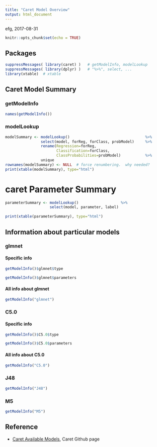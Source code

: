 ```yaml
---
title: "Caret Model Overview"
output: html_document
---
```


efg, 2017-08-31

```r
knitr::opts_chunk$set(echo = TRUE)
```

## Packages

```r
suppressMessages( library(caret) )   # getModelInfo, modelLookup
suppressMessages( library(dplyr) )   # "%>%", select, ...
library(xtable)  # xtable
```

## Caret Model Summary

### getModelInfo

```r
names(getModelInfo())
```

### modelLookup

```r
modelSummary <- modelLookup()                                  %>% 
                select(model, forReg, forClass, probModel)     %>%
                rename(Regression=forReg,
                       Classification=forClass,
                       ClassProbabilities=probModel)           %>%
                unique
rownames(modelSummary) <- NULL  # force renumbering.  why needed?
print(xtable(modelSummary), type="html")
```

# caret Parameter Summary

```r
parameterSummary <- modelLookup()                   %>% 
                    select(model, parameter, label) 
                
print(xtable(parameterSummary), type="html")
```

## Information about particular models

### glmnet

#### Specific info

```r
getModelInfo()$glmnet$type
```

```r
getModelInfo()$glmnet$parameters
```

#### All info about glmnet

```r
getModelInfo("glmnet")
```

### C5.0

#### Specific info

```r
getModelInfo()$C5.0$type
```

```r
getModelInfo()$C5.0$parameters
```

#### All info about C5.0

```r
getModelInfo("C5.0")
```

### J48

```r
getModelInfo("J48")
```

### M5

```r
getModelInfo("M5")
```

## Reference

* [Caret Available Models](http://topepo.github.io/caret/modelList.html), Caret Github page